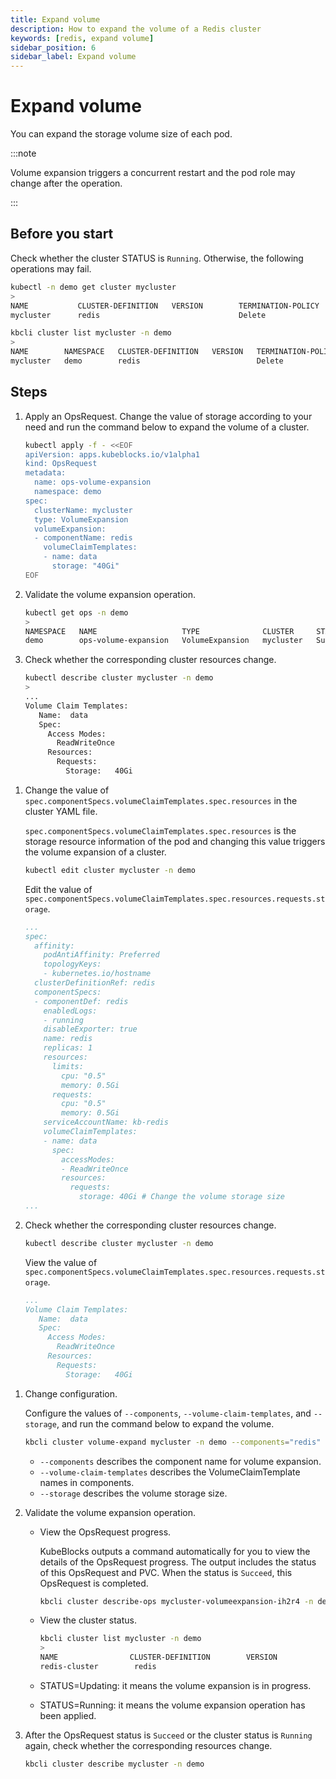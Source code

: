 ```yaml
---
title: Expand volume
description: How to expand the volume of a Redis cluster
keywords: [redis, expand volume]
sidebar_position: 6
sidebar_label: Expand volume
---
```



# Expand volume

You can expand the storage volume size of each pod.

:::note

Volume expansion triggers a concurrent restart and the pod role may change after the operation.

:::

## Before you start

Check whether the cluster STATUS is `Running`. Otherwise, the following operations may fail.

<Tabs>

<TabItem value="kubectl" label="kubectl" default>

```bash
kubectl -n demo get cluster mycluster
>
NAME           CLUSTER-DEFINITION   VERSION        TERMINATION-POLICY   STATUS     AGE
mycluster      redis                               Delete               Running    19m
```

</TabItem>

<TabItem value="kbcli" label="kbcli">

```bash
kbcli cluster list mycluster -n demo
>
NAME        NAMESPACE   CLUSTER-DEFINITION   VERSION   TERMINATION-POLICY   STATUS    CREATED-TIME
mycluster   demo        redis                          Delete               Running   Sep 29,2024 09:46 UTC+0800
```

</TabItem>

</Tabs>

## Steps

<Tabs>

<TabItem value="OpsRequest" label="OpsRequest" default>

1. Apply an OpsRequest. Change the value of storage according to your need and run the command below to expand the volume of a cluster.

   ```bash
   kubectl apply -f - <<EOF
   apiVersion: apps.kubeblocks.io/v1alpha1
   kind: OpsRequest
   metadata:
     name: ops-volume-expansion
     namespace: demo
   spec:
     clusterName: mycluster
     type: VolumeExpansion
     volumeExpansion:
     - componentName: redis
       volumeClaimTemplates:
       - name: data
         storage: "40Gi"
   EOF
   ```

2. Validate the volume expansion operation.

   ```bash
   kubectl get ops -n demo
   >
   NAMESPACE   NAME                   TYPE              CLUSTER     STATUS    PROGRESS   AGE
   demo        ops-volume-expansion   VolumeExpansion   mycluster   Succeed   3/3        6m
   ```

3. Check whether the corresponding cluster resources change.

   ```bash
   kubectl describe cluster mycluster -n demo
   >
   ...
   Volume Claim Templates:
      Name:  data
      Spec:
        Access Modes:
          ReadWriteOnce
        Resources:
          Requests:
            Storage:   40Gi
   ```

</TabItem>

<TabItem value="Edit cluster YAML file" label="Edit cluster YAML file">

1. Change the value of `spec.componentSpecs.volumeClaimTemplates.spec.resources` in the cluster YAML file.

   `spec.componentSpecs.volumeClaimTemplates.spec.resources` is the storage resource information of the pod and changing this value triggers the volume expansion of a cluster.

    ```bash
    kubectl edit cluster mycluster -n demo
    ```

    Edit the value of `spec.componentSpecs.volumeClaimTemplates.spec.resources.requests.storage`.

    ```yaml
    ...
    spec:
      affinity:
        podAntiAffinity: Preferred
        topologyKeys:
        - kubernetes.io/hostname
      clusterDefinitionRef: redis
      componentSpecs:
      - componentDef: redis
        enabledLogs:
        - running
        disableExporter: true
        name: redis
        replicas: 1
        resources:
          limits:
            cpu: "0.5"
            memory: 0.5Gi
          requests:
            cpu: "0.5"
            memory: 0.5Gi
        serviceAccountName: kb-redis
        volumeClaimTemplates:
        - name: data
          spec:
            accessModes:
            - ReadWriteOnce
            resources:
              requests:
                storage: 40Gi # Change the volume storage size
    ...
    ```

2. Check whether the corresponding cluster resources change.

   ```bash
   kubectl describe cluster mycluster -n demo
   ```

   View the value of `spec.componentSpecs.volumeClaimTemplates.spec.resources.requests.storage`.

   ```yaml
   ...
   Volume Claim Templates:
      Name:  data
      Spec:
        Access Modes:
          ReadWriteOnce
        Resources:
          Requests:
            Storage:   40Gi
   ```

</TabItem>

<TabItem value="kbcli" label="kbcli">

1. Change configuration.

   Configure the values of `--components`, `--volume-claim-templates`, and `--storage`, and run the command below to expand the volume.

   ```bash
   kbcli cluster volume-expand mycluster -n demo --components="redis" --volume-claim-templates="data" --storage="40Gi"
   ```

   - `--components` describes the component name for volume expansion.
   - `--volume-claim-templates` describes the VolumeClaimTemplate names in components.
   - `--storage` describes the volume storage size.

2. Validate the volume expansion operation.

    - View the OpsRequest progress.

       KubeBlocks outputs a command automatically for you to view the details of the OpsRequest progress. The output includes the status of this OpsRequest and PVC. When the status is `Succeed`, this OpsRequest is completed.

       ```bash
       kbcli cluster describe-ops mycluster-volumeexpansion-ih2r4 -n demo
       ```

    - View the cluster status.

       ```bash
       kbcli cluster list mycluster -n demo
       >
       NAME                CLUSTER-DEFINITION        VERSION           TERMINATION-POLICY        STATUS          CREATED-TIME
       redis-cluster        redis                                      Delete                    Updating        Sep 29,2024 09:46 UTC+0800
       ```

   - STATUS=Updating: it means the volume expansion is in progress.
   - STATUS=Running: it means the volume expansion operation has been applied.

3. After the OpsRequest status is `Succeed` or the cluster status is `Running` again, check whether the corresponding resources change.

    ```bash
    kbcli cluster describe mycluster -n demo
    ```

</TabItem>

</Tabs>
